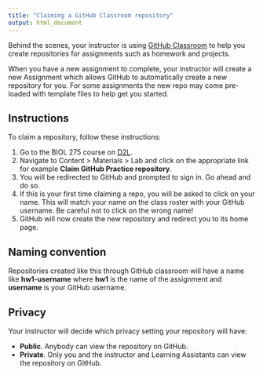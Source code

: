 ```yaml
---
title: "Claiming a GitHub Classroom repository"
output: html_document
---
```


Behind the scenes, your instructor is using [GitHub Classroom](https://classroom.github.com/classrooms) to help you create repositories for assignments such as homework and projects. 

When you have a new assignment to complete, your instructor will create a new Assignment which allows GitHub to automatically create a new repository for you. For some assignments the new repo may come pre-loaded with template files to help get you started.

## Instructions

To claim a repository, follow these instructions:

1. Go to the BIOL 275 course on [D2L](https://mnstate.learn.minnstate.edu/).
2. Navigate to Content > Materials > Lab and click on the appropriate link for example **Claim GitHub Practice repository**. 
3. You will be redirected to GitHub and prompted to sign in. Go ahead and do so.
4. If this is your first time claiming a repo, you will be asked to click on your name. This will match your name on the class roster with your GitHub username. Be careful not to click on the wrong name!
5. GitHub will now create the new repository and redirect you to its home page.

## Naming convention

Repositories created like this through GitHub classroom will have a name like **hw1-username** where **hw1** is the name of the assignment and **username** is your GitHub username.

## Privacy

Your instructor will decide which privacy setting your repository will have:

- **Public**. Anybody can view the repository on GitHub.
- **Private**. Only you and the instructor and Learning Assistants can view the repository on GitHub.